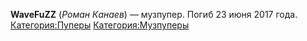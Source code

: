 {{Пупер
|title1=WaveFuZZ
|image1=
|caption1=
|имя_фамилия=Роман Канаев
|image2=
|caption2=
|сферы_творчества=RYTPMV
|город=
|когда_начал=
|канал=[https://www.youtube.com/channel/UCQ0hDNwxz_orFUAtV6t1EaA WaveFuZZ], [https://www.youtube.com/channel/UCsRuJSVxoi6cYnMCOaIvMvw FuZZalt]
|соцсети=
}}

'''WaveFuZZ''' (''Роман Канаев'') — музпупер. Погиб 23 июня 2017 года.
[[Категория:Пуперы]]
[[Категория:Музпуперы]]